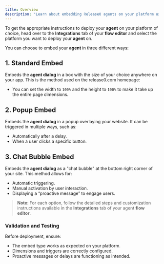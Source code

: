 ```yaml
---
title: Overview
description: "Learn about embedding Release0 agents on your platform using standard, popup, or chat bubble methods."
---
```


To get the appropriate instructions to deploy your **agent** on your platform of choice, head over to the **Integrations** tab of your **flow editor** and select the platform you want to deploy your **agent** on.

You can choose to embed your **agent** in three different ways:

## 1. Standard Embed
Embeds the **agent dialog** in a box with the size of your choice anywhere on your app. This is the method used on the release0.com homepage:

- You can set the width to `100%` and the height to `100%` to make it take up the entire page dimensions.

## 2. Popup Embed
Embeds the **agent dialog** in a popup overlaying your website. It can be triggered in multiple ways, such as:
- Automatically after a delay.
- When a user clicks a specific button.

## 3. Chat Bubble Embed
Embeds the **agent dialog** as a "chat bubble" at the bottom right corner of your site. This method allows for:
- Automatic triggering.
- Manual activation by user interaction.
- Displaying a “proactive message” to engage users.

> **Note**: For each option, follow the detailed steps and customization instructions available in the **Integrations** tab of your agent **flow editor**.

### Validation and Testing
Before deployment, ensure:
- The embed type works as expected on your platform.
- Dimensions and triggers are correctly configured.
- Proactive messages or delays are functioning as intended.
